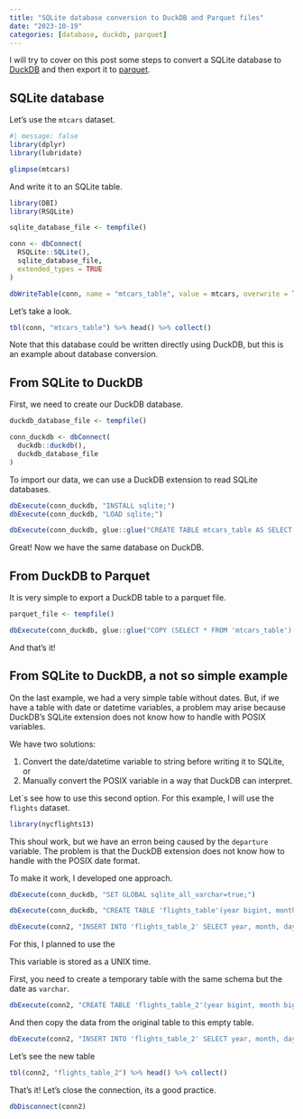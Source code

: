 ```yaml
---
title: "SQLite database conversion to DuckDB and Parquet files"
date: "2023-10-19"
categories: [database, duckdb, parquet]
---
```


I will try to cover on this post some steps to convert a SQLite database to [DuckDB](https://duckdb.org) and then export it to [parquet](https://parquet.apache.org).

## SQLite database

Let's use the `mtcars` dataset.

```r
#| message: false
library(dplyr)
library(lubridate)

glimpse(mtcars)
```

And write it to an SQLite table.

```r
library(DBI)
library(RSQLite)

sqlite_database_file <- tempfile()

conn <- dbConnect(
  RSQLite::SQLite(), 
  sqlite_database_file, 
  extended_types = TRUE
)

dbWriteTable(conn, name = "mtcars_table", value = mtcars, overwrite = TRUE)
```

Let's take a look.

```r
tbl(conn, "mtcars_table") %>% head() %>% collect()
```

::: callout-note
Note that this database could be written directly using DuckDB, but this is an example about database conversion.
:::

## From SQLite to DuckDB

First, we need to create our DuckDB database.

```r
duckdb_database_file <- tempfile()

conn_duckdb <- dbConnect(
  duckdb::duckdb(), 
  duckdb_database_file
)
```

To import our data, we can use a DuckDB extension to read SQLite databases.

```r
dbExecute(conn_duckdb, "INSTALL sqlite;")
dbExecute(conn_duckdb, "LOAD sqlite;")
```

```r
dbExecute(conn_duckdb, glue::glue("CREATE TABLE mtcars_table AS SELECT * FROM sqlite_scan('{sqlite_database_file}', 'mtcars_table');"))
```

Great! Now we have the same database on DuckDB.

## From DuckDB to Parquet

It is very simple to export a DuckDB table to a parquet file.

```r
parquet_file <- tempfile()

dbExecute(conn_duckdb, glue::glue("COPY (SELECT * FROM 'mtcars_table') TO '{parquet_file}' (FORMAT 'PARQUET')"))
```

And that's it!



## From SQLite to DuckDB, a not so simple example

On the last example, we had a very simple table without dates. But, if we have a table with date or datetime variables, a problem may arise because DuckDB's SQLite extension does not know how to handle with POSIX variables.

We have two solutions:

1.  Convert the date/datetime variable to string before writing it to SQLite, or
2.  Manually convert the POSIX variable in a way that DuckDB can interpret.

Let´s see how to use this second option. For this example, I will use the `flights` dataset.

```r
library(nycflights13)
```







This shoul work, but we have an erron being caused by the `departure` variable. The problem is that the DuckDB extension does not know how to handle with the POSIX date format.

To make it work, I developed one approach.

```r
dbExecute(conn_duckdb, "SET GLOBAL sqlite_all_varchar=true;")

dbExecute(conn_duckdb, "CREATE TABLE 'flights_table'(year bigint, month bigint, day bigint, hour float, minute float, departure varchar)")

dbExecute(conn2, "INSERT INTO 'flights_table_2' SELECT year, month, day, hour, minute, strftime('%Y-%m-%d', departure*24*60*60, 'unixepoch') FROM 'flights_table'")
```

For this, I planned to use the

This variable is stored as a UNIX time.

First, you need to create a temporary table with the same schema but the date as `varchar`.

```r
dbExecute(conn2, "CREATE TABLE 'flights_table_2'(year bigint, month bigint, day bigint, hour float, minute float, departure varchar)")
```

And then copy the data from the original table to this empty table.

```r
dbExecute(conn2, "INSERT INTO 'flights_table_2' SELECT year, month, day, hour, minute, strftime('%Y-%m-%d', departure*24*60*60, 'unixepoch') FROM 'flights_table'")
```

Let's see the new table

```r
tbl(conn2, "flights_table_2") %>% head() %>% collect()
```

That's it! Let's close the connection, its a good practice.

```r
dbDisconnect(conn2)
```
